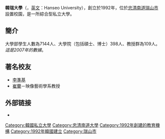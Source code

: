 {{Unreferenced|time=2022-03-16T03:47:51+00:00}}
{{University
|name            =韓瑞大學
|native_name     ={{lang|ko|한서대학교}}
|latin_name      =
|image           =
|motto           =
|established     =1992年
|type            =私立
|endowment       =
|faculty         =
|president       =
|students        =
|undergrad       =
|postgrad        =
|doctoral        =
|city            =
|state           =
|country         =
|campus          =
|mascot          =
|religion        =
|affiliations    =
|footnotes       =
|website         =http://www.hanseo.ac.kr
|address         =[[忠清南道|忠清南道]][[瑞山市|瑞山市]]
|telephone       =041-660-1144
|coor            =
|logo            =
}}
'''韓瑞大學'''（{{kor|한서대학교}}，[[英文|英文]]：Hanseo University），創立於1992年，位於[[忠清南道|忠清南道]][[瑞山市|瑞山市]]設置校園，是一所綜合型私立大學。

== 簡介 ==

大學部學生人數為7144人、大學院（包括碩士、博士）398人、教授群為109人。''這是2007年的數據''。

== 著名校友 ==

*[[李準基|李準基]]
*[[崔蘭|崔蘭]]－映像藝術學系教授

==外部链接==
*{{official}}

{{coord|display=title}}
{{normdaten}}
{{DEFAULTSORT:Hanseo}}
[[Category:韓國私立大學|Category:韓國私立大學]]
[[Category:忠清南道大學|Category:忠清南道大學]]
[[Category:1992年創建的教育機構|Category:1992年創建的教育機構]]
[[Category:1992年韓國建立|Category:1992年韓國建立]]
[[Category:瑞山市|Category:瑞山市]]
{{univ-stub}}